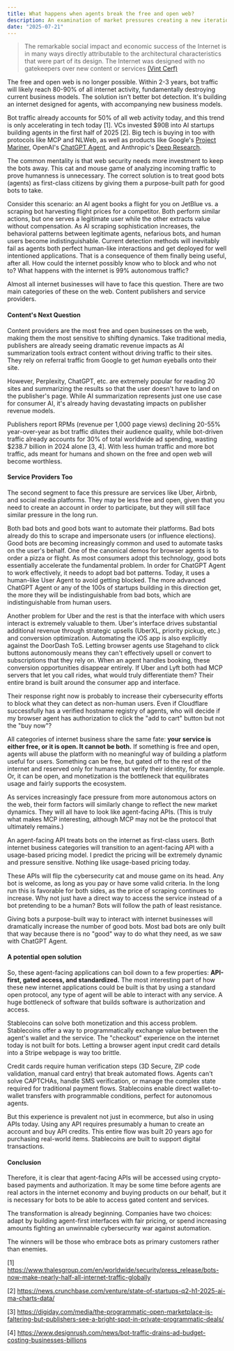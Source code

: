 ```yaml
---
title: What happens when agents break the free and open web?
description: An examination of market pressures creating a new iteration of the internet with unique economic principles.
date: "2025-07-21"
---
```


> The remarkable social impact and economic success of the Internet is in many ways directly attributable to the architectural characteristics that were part of its design. The Internet was designed with no gatekeepers over new content or services [(Vint Cerf)](https://en.wikipedia.org/wiki/Vint_Cerf)

The free and open web is no longer possible. Within 2-3 years, bot traffic will likely reach 80-90% of all internet activity, fundamentally destroying current business models. The solution isn't better bot detection. It's building an internet designed for agents, with accompanying new business models.

Bot traffic already accounts for 50% of all web activity today, and this trend is only accelerating in tech today [1]. VCs invested $90B into AI startups building agents in the first half of 2025 [2]. Big tech is buying in too with protocols like MCP and NLWeb, as well as products like Google's [Project Mariner](https://deepmind.google/models/project-mariner/), OpenAI's [ChatGPT Agent](https://openai.com/index/introducing-chatgpt-agent/), and Anthropic's [Deep Research](https://www.anthropic.com/news/research).

The common mentality is that web security needs more investment to keep the bots away. This cat and mouse game of analyzing incoming traffic to prove humanness is unnecessary. The correct solution is to treat good bots (agents) as first-class citizens by giving them a purpose-built path for good bots to take.

Consider this scenario: an AI agent books a flight for you on JetBlue vs. a scraping bot harvesting flight prices for a competitor. Both perform similar actions, but one serves a legitimate user while the other extracts value without compensation. As AI scraping sophistication increases, the behavioral patterns between legitimate agents, nefarious bots, and human users become indistinguishable. Current detection methods will inevitably fail as agents both perfect human-like interactions and get deployed for well intentioned applications. That is a consequence of them finally being useful, after all. How could the internet possibly know who to block and who not to? What happens with the internet is 99% autonomous traffic?

Almost all internet businesses will have to face this question. There are two main categories of these on the web. Content publishers and service providers.

#### Content's Next Question

Content providers are the most free and open businesses on the web, making them the most sensitive to shifting dynamics. Take traditional media, publishers are already seeing dramatic revenue impacts as AI summarization tools extract content without driving traffic to their sites. They rely on referral traffic from Google to get _human_ eyeballs onto their site.

However, Perplexity, ChatGPT, etc. are extremely popular for reading 20 sites and summarizing the results so that the user doesn't have to land on the publisher's page. While AI summarization represents just one use case for consumer AI, it's already having devastating impacts on publisher revenue models.

Publishers report RPMs (revenue per 1,000 page views) declining 20-55% year-over-year as bot traffic dilutes their audience quality, while bot-driven traffic already accounts for 30% of total worldwide ad spending, wasting $238.7 billion in 2024 alone [3, 4]. With less human traffic and more bot traffic, ads meant for humans and shown on the free and open web will become worthless.

#### Service Providers Too

The second segment to face this pressure are services like Uber, Airbnb, and social media platforms. They may be less free and open, given that you need to create an account in order to participate, but they will still face similar pressure in the long run.

Both bad bots and good bots want to automate their platforms. Bad bots already do this to scrape and impersonate users (or influence elections). Good bots are becoming increasingly common and used to automate tasks on the user's behalf. One of the canonical demos for browser agents is to order a pizza or flight. As most consumers adopt this technology, good bots essentially accelerate the fundamental problem. In order for ChatGPT Agent to work effectively, it needs to adopt bad bot patterns. Today, it uses a human-like User Agent to avoid getting blocked. The more advanced ChatGPT Agent or any of the 100s of startups building in this direction get, the more they will be indistinguishable from bad bots, which are indistinguishable from human users.

Another problem for Uber and the rest is that the interface with which users interact is extremely valuable to them. Uber's interface drives substantial additional revenue through strategic upsells (UberXL, priority pickup, etc.) and conversion optimization. Automating the iOS app is also explicitly against the DoorDash ToS. Letting browser agents use Stagehand to click buttons autonomously means they can't effectively upsell or convert to subscriptions that they rely on. When an agent handles booking, these conversion opportunities disappear entirely. If Uber and Lyft both had MCP servers that let you call rides, what would truly differentiate them? Their entire brand is built around the consumer app and interface.

Their response right now is probably to increase their cybersecurity efforts to block what they can detect as non-human users. Even if Cloudflare successfully has a verified hostname registry of agents, who will decide if my browser agent has authorization to click the "add to cart" button but not the "buy now"?

All categories of internet business share the same fate: **your service is either free, or it is open. It cannot be both.** If something is free and open, agents will abuse the platform with no meaningful way of building a platform useful for users. Something can be free, but gated off to the rest of the internet and reserved only for humans that verify their identity, for example. Or, it can be open, and monetization is the bottleneck that equilibrates usage and fairly supports the ecosystem.

As services increasingly face pressure from more autonomous actors on the web, their form factors will similarly change to reflect the new market dynamics. They will all have to look like agent-facing APIs. (This is truly what makes MCP interesting, although MCP may not be the protocol that ultimately remains.)

An agent-facing API treats bots on the internet as first-class users. Both internet business categories will transition to an agent-facing API with a usage-based pricing model. I predict the pricing will be extremely dynamic and pressure sensitive. Nothing like usage-based pricing today.

These APIs will flip the cybersecurity cat and mouse game on its head. Any bot is welcome, as long as you pay or have some valid criteria. In the long run this is favorable for both sides, as the price of scraping continues to increase. Why not just have a direct way to access the service instead of a bot pretending to be a human? Bots will follow the path of least resistance.

Giving bots a purpose-built way to interact with internet businesses will dramatically increase the number of good bots. Most bad bots are only built that way because there is no "good" way to do what they need, as we saw with ChatGPT Agent.

#### A potential open solution

So, these agent-facing applications can boil down to a few properties: **API-first, gated access, and standardized.** The most interesting part of how these new internet applications could be built is that by using a standard open protocol, any type of agent will be able to interact with any service. A huge bottleneck of software that builds software is authorization and access.

Stablecoins can solve both monetization and this access problem. Stablecoins offer a way to programmatically exchange value between the agent's wallet and the service. The "checkout" experience on the internet today is not built for bots. Letting a browser agent input credit card details into a Stripe webpage is way too brittle.

Credit cards require human verification steps (3D Secure, ZIP code validation, manual card entry) that break automated flows. Agents can't solve CAPTCHAs, handle SMS verification, or manage the complex state required for traditional payment flows. Stablecoins enable direct wallet-to-wallet transfers with programmable conditions, perfect for autonomous agents.

But this experience is prevalent not just in ecommerce, but also in using APIs today. Using any API requires presumably a human to create an account and buy API credits. This entire flow was built 20 years ago for purchasing real-world items. Stablecoins are built to support digital transactions.

#### Conclusion

Therefore, it is clear that agent-facing APIs will be accessed using crypto-based payments and authorization. It may be some time before agents are real actors in the internet economy and buying products on our behalf, but it is necessary for bots to be able to access gated content and services.

The transformation is already beginning. Companies have two choices: adapt by building agent-first interfaces with fair pricing, or spend increasing amounts fighting an unwinnable cybersecurity war against automation.

The winners will be those who embrace bots as primary customers rather than enemies.

[1] https://www.thalesgroup.com/en/worldwide/security/press_release/bots-now-make-nearly-half-all-internet-traffic-globally

[2] https://news.crunchbase.com/venture/state-of-startups-q2-h1-2025-ai-ma-charts-data/

[3] https://digiday.com/media/the-programmatic-open-marketplace-is-faltering-but-publishers-see-a-bright-spot-in-private-programmatic-deals/

[4] https://www.designrush.com/news/bot-traffic-drains-ad-budget-costing-businesses-billions

